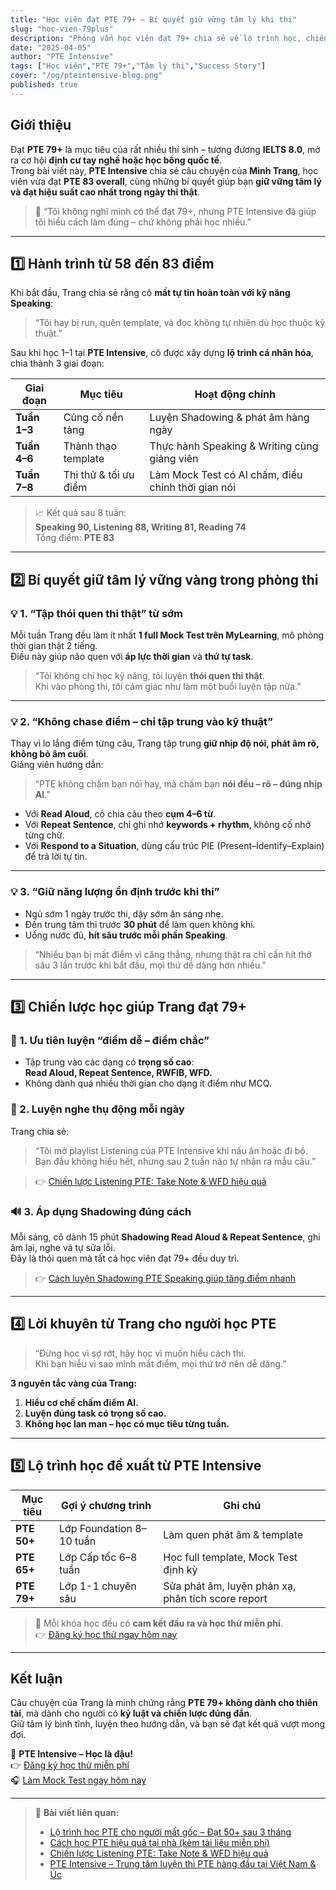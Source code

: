 ```yaml
---
title: "Học viên đạt PTE 79+ – Bí quyết giữ vững tâm lý khi thi"
slug: "hoc-vien-79plus"
description: "Phỏng vấn học viên đạt 79+ chia sẻ về lộ trình học, chiến lược thi và đặc biệt là cách quản lý tâm lý trong ngày thi."
date: "2025-04-05"
author: "PTE Intensive"
tags: ["Học viên","PTE 79+","Tâm lý thi","Success Story"]
cover: "/og/pteintensive-blog.png"
published: true
---
```


## Giới thiệu

Đạt **PTE 79+** là mục tiêu của rất nhiều thí sinh – tương đương **IELTS 8.0**, mở ra cơ hội **định cư tay nghề hoặc học bổng quốc tế**.  
Trong bài viết này, **PTE Intensive** chia sẻ câu chuyện của **Minh Trang**, học viên vừa đạt **PTE 83 overall**, cùng những bí quyết giúp bạn **giữ vững tâm lý và đạt hiệu suất cao nhất trong ngày thi thật**.

> 🌟 “Tôi không nghĩ mình có thể đạt 79+, nhưng PTE Intensive đã giúp tôi hiểu cách làm đúng – chứ không phải học nhiều.”

---

## 1️⃣ Hành trình từ 58 đến 83 điểm

Khi bắt đầu, Trang chia sẻ rằng cô **mất tự tin hoàn toàn với kỹ năng Speaking**:  
> “Tôi hay bị run, quên template, và đọc không tự nhiên dù học thuộc kỹ thuật.”  

Sau khi học 1–1 tại **PTE Intensive**, cô được xây dựng **lộ trình cá nhân hóa**, chia thành 3 giai đoạn:

| Giai đoạn | Mục tiêu | Hoạt động chính |
|------------|-----------|----------------|
| **Tuần 1–3** | Củng cố nền tảng | Luyện Shadowing & phát âm hàng ngày |
| **Tuần 4–6** | Thành thạo template | Thực hành Speaking & Writing cùng giảng viên |
| **Tuần 7–8** | Thi thử & tối ưu điểm | Làm Mock Test có AI chấm, điều chỉnh thời gian nói |

> 📈 Kết quả sau 8 tuần:  
> **Speaking 90, Listening 88, Writing 81, Reading 74**  
> Tổng điểm: **PTE 83**

---

## 2️⃣ Bí quyết giữ tâm lý vững vàng trong phòng thi

### 💡 1. “Tập thói quen thi thật” từ sớm
Mỗi tuần Trang đều làm ít nhất **1 full Mock Test trên MyLearning**, mô phỏng thời gian thật 2 tiếng.  
Điều này giúp não quen với **áp lực thời gian** và **thứ tự task**.

> “Tôi không chỉ học kỹ năng, tôi luyện **thói quen thi thật**.  
> Khi vào phòng thi, tôi cảm giác như làm một buổi luyện tập nữa.”

---

### 💡 2. “Không chase điểm – chỉ tập trung vào kỹ thuật”
Thay vì lo lắng điểm từng câu, Trang tập trung **giữ nhịp độ nói, phát âm rõ, không bỏ âm cuối**.  
Giảng viên hướng dẫn:  
> “PTE không chấm bạn nói hay, mà chấm bạn **nói đều – rõ – đúng nhịp AI**.”

- Với **Read Aloud**, cô chia câu theo **cụm 4–6 từ**.  
- Với **Repeat Sentence**, chỉ ghi nhớ **keywords + rhythm**, không cố nhớ từng chữ.  
- Với **Respond to a Situation**, dùng cấu trúc PIE (Present–Identify–Explain) để trả lời tự tin.

---

### 💡 3. “Giữ năng lượng ổn định trước khi thi”

- Ngủ sớm 1 ngày trước thi, dậy sớm ăn sáng nhẹ.  
- Đến trung tâm thi trước **30 phút** để làm quen không khí.  
- Uống nước đủ, **hít sâu trước mỗi phần Speaking**.  

> “Nhiều bạn bị mất điểm vì căng thẳng, nhưng thật ra chỉ cần hít thở sâu 3 lần trước khi bắt đầu, mọi thứ dễ dàng hơn nhiều.”

---

## 3️⃣ Chiến lược học giúp Trang đạt 79+

### 🎯 1. Ưu tiên luyện “điểm dễ – điểm chắc”
- Tập trung vào các dạng có **trọng số cao**:  
  **Read Aloud, Repeat Sentence, RWFIB, WFD.**  
- Không dành quá nhiều thời gian cho dạng ít điểm như MCQ.

### 🧠 2. Luyện nghe thụ động mỗi ngày
Trang chia sẻ:  
> “Tôi mở playlist Listening của PTE Intensive khi nấu ăn hoặc đi bộ.  
> Ban đầu không hiểu hết, nhưng sau 2 tuần não tự nhận ra mẫu câu.”

> 👉 [Chiến lược Listening PTE: Take Note & WFD hiệu quả](/blog/chien-luoc-listening)

### 🔊 3. Áp dụng Shadowing đúng cách
Mỗi sáng, cô dành 15 phút **Shadowing Read Aloud & Repeat Sentence**, ghi âm lại, nghe và tự sửa lỗi.  
Đây là thói quen mà tất cả học viên đạt 79+ đều duy trì.

> 👉 [Cách luyện Shadowing PTE Speaking giúp tăng điểm nhanh](/blog/shadowing-speaking)

---

## 4️⃣ Lời khuyên từ Trang cho người học PTE

> “Đừng học vì sợ rớt, hãy học vì muốn hiểu cách thi.  
> Khi bạn hiểu vì sao mình mất điểm, mọi thứ trở nên dễ dàng.”

**3 nguyên tắc vàng của Trang:**
1. **Hiểu cơ chế chấm điểm AI.**  
2. **Luyện đúng task có trọng số cao.**  
3. **Không học lan man – học có mục tiêu từng tuần.**

---

## 5️⃣ Lộ trình học đề xuất từ PTE Intensive

| Mục tiêu | Gợi ý chương trình | Ghi chú |
|-----------|-------------------|---------|
| **PTE 50+** | Lớp Foundation 8–10 tuần | Làm quen phát âm & template |
| **PTE 65+** | Lớp Cấp tốc 6–8 tuần | Học full template, Mock Test định kỳ |
| **PTE 79+** | Lớp 1-1 chuyên sâu | Sửa phát âm, luyện phản xạ, phân tích score report |

> 📍 Mỗi khóa học đều có **cam kết đầu ra và học thử miễn phí**.  
> 👉 [Đăng ký học thử ngay hôm nay](https://pteintensive.com/trialclass)

---

## Kết luận

Câu chuyện của Trang là minh chứng rằng **PTE 79+ không dành cho thiên tài**, mà dành cho người có **kỷ luật và chiến lược đúng đắn**.  
Giữ tâm lý bình tĩnh, luyện theo hướng dẫn, và bạn sẽ đạt kết quả vượt mong đợi.

🎯 **PTE Intensive – Học là đậu!**  
👉 [Đăng ký học thử miễn phí](https://pteintensive.com/trialclass)  
🎧 [Làm Mock Test ngay hôm nay](https://pteintensive.com/mocktest)

---

> 🔗 **Bài viết liên quan:**
> - [Lộ trình học PTE cho người mất gốc – Đạt 50+ sau 3 tháng](/blog/lo-trinh-hoc-pte-mat-goc-50plus)
> - [Cách học PTE hiệu quả tại nhà (kèm tài liệu miễn phí)](/blog/hoc-pte-tai-nha)
> - [Chiến lược Listening PTE: Take Note & WFD hiệu quả](/blog/chien-luoc-listening)
> - [PTE Intensive – Trung tâm luyện thi PTE hàng đầu tại Việt Nam & Úc](/blog/pte-intensive-trung-tam-hang-dau)
